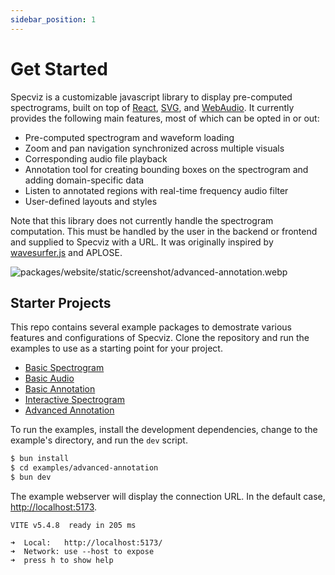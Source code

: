 ```yaml
---
sidebar_position: 1
---
```


# Get Started

Specviz is a customizable javascript library to display pre-computed spectrograms, built on top of [React](https://react.dev), [SVG](https://developer.mozilla.org/en-US/docs/Web/SVG), and [WebAudio](https://developer.mozilla.org/en-US/docs/Web/API/Web_Audio_API). It currently provides the following main features, most of which can be opted in or out:

* Pre-computed spectrogram and waveform loading
* Zoom and pan navigation synchronized across multiple visuals
* Corresponding audio file playback
* Annotation tool for creating bounding boxes on the spectrogram and adding domain-specific data
* Listen to annotated regions with real-time frequency audio filter
* User-defined layouts and styles

Note that this library does not currently handle the spectrogram computation. This must be handled by the user in the backend or frontend and supplied to Specviz with a URL. It was originally inspired by [wavesurfer.js](https://wavesurfer-js.org/) and APLOSE.

![packages/website/static/screenshot/advanced-annotation.webp](../../static/screenshot/advanced-annotation.webp)

## Starter Projects

This repo contains several example packages to demostrate various features and configurations of Specviz. Clone the repository and run the examples to use as a starting point for your project.

* [Basic Spectrogram](../examples/basic-spectrogram.mdx)
* [Basic Audio](../examples/basic-audio.mdx)
* [Basic Annotation](../examples/basic-annotation.mdx)
* [Interactive Spectrogram](../examples/interactive-spectrogram.mdx)
* [Advanced Annotation](../examples/advanced-annotation.mdx)

To run the examples, install the development dependencies, change to the example's directory, and run the `dev` script.

```sh
$ bun install
$ cd examples/advanced-annotation
$ bun dev
```

The example webserver will display the connection URL. In the default case, [http://localhost:5173](http://localhost:5173).

```none
VITE v5.4.8  ready in 205 ms

➜  Local:   http://localhost:5173/
➜  Network: use --host to expose
➜  press h to show help
```
